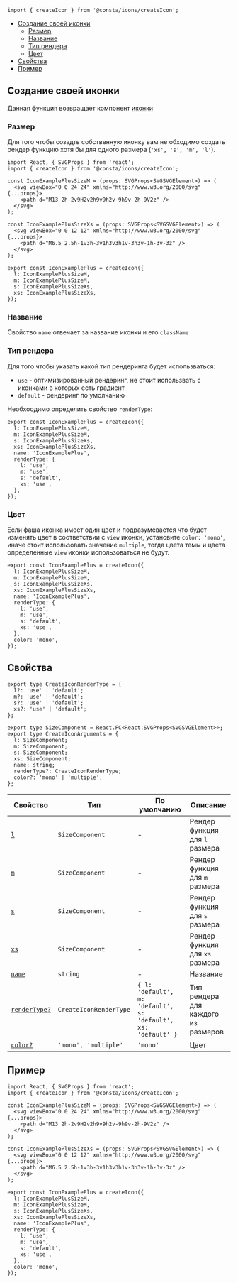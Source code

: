 
```tsx
import { createIcon } from '@consta/icons/createIcon';
```

<MdxMenu>

- [Создание своей иконки](#создание-своей-иконки)
  - [Размер](#размер)
  - [Название](#название)
  - [Тип рендера](#тип-рендера)
  - [Цвет](#цвет)
- [Свойства](#свойства)
- [Пример](#пример)

</MdxMenu>

## Создание своей иконки

Данная функция возвращает компонент [иконки](##LIBS.LIB.STAND/lib:icons/stand:components-icon-stable)

### Размер

Для того чтобы созадть собственную иконку вам не обходимо создать рендер функцию хотя бы для одного размера (`'xs', 's', 'm', 'l'`).

```tsx
import React, { SVGProps } from 'react';
import { createIcon } from '@consta/icons/createIcon';

const IconExamplePlusSizeM = (props: SVGProps<SVGSVGElement>) => (
  <svg viewBox="0 0 24 24" xmlns="http://www.w3.org/2000/svg" {...props}>
    <path d="M13 2h-2v9H2v2h9v9h2v-9h9v-2h-9V2z" />
  </svg>
);

const IconExamplePlusSizeXs = (props: SVGProps<SVGSVGElement>) => (
  <svg viewBox="0 0 12 12" xmlns="http://www.w3.org/2000/svg" {...props}>
    <path d="M6.5 2.5h-1v3h-3v1h3v3h1v-3h3v-1h-3v-3z" />
  </svg>
);

export const IconExamplePlus = createIcon({
  l: IconExamplePlusSizeM,
  m: IconExamplePlusSizeM,
  s: IconExamplePlusSizeXs,
  xs: IconExamplePlusSizeXs,
});
```

### Название

Свойство `name` отвечает за название иконки и его `className`

### Тип рендера

Для того чтобы указать какой тип рендеринга будет использваться:

- `use` - оптимизированный рендеринг, не стоит использвать с иконками в которых есть градиент
- `default` - рендеринг по умолчанию

Необхоодимо определить свойство `renderType`:

```tsx
export const IconExamplePlus = createIcon({
  l: IconExamplePlusSizeM,
  m: IconExamplePlusSizeM,
  s: IconExamplePlusSizeXs,
  xs: IconExamplePlusSizeXs,
  name: 'IconExamplePlus',
  renderType: {
    l: 'use',
    m: 'use',
    s: 'default',
    xs: 'use',
  },
});
```

### Цвет

Если фаша иконка имеет один цвет и подразумевается что будет изменять цвет в соответствии с `view` иконки, установите `color: 'mono'`, иначе стоит
использовать значение `multiple`, тогда цвета темы и цвета определенные `view` иконки использоваться не будут.

```tsx
export const IconExamplePlus = createIcon({
  l: IconExamplePlusSizeM,
  m: IconExamplePlusSizeM,
  s: IconExamplePlusSizeXs,
  xs: IconExamplePlusSizeXs,
  name: 'IconExamplePlus',
  renderType: {
    l: 'use',
    m: 'use',
    s: 'default',
    xs: 'use',
  },
  color: 'mono',
});
```

## Свойства

```tsx
export type CreateIconRenderType = {
  l?: 'use' | 'default';
  m?: 'use' | 'default';
  s?: 'use' | 'default';
  xs?: 'use' | 'default';
};

export type SizeComponent = React.FC<React.SVGProps<SVGSVGElement>>;
export type CreateIconArguments = {
  l: SizeComponent;
  m: SizeComponent;
  s: SizeComponent;
  xs: SizeComponent;
  name: string;
  renderType?: CreateIconRenderType;
  color?: 'mono' | 'multiple';
};
```

| Свойство                      | Тип                    | По умолчанию                                                  | Описание                            |
| ----------------------------- | ---------------------- | ------------------------------------------------------------- | ----------------------------------- |
| [`l` ](#размер)               | `SizeComponent`        | -                                                             | Рендер функция для `l` размера      |
| [`m` ](#размер)               | `SizeComponent`        | -                                                             | Рендер функция для `m` размера      |
| [`s` ](#размер)               | `SizeComponent`        | -                                                             | Рендер функция для `s` размера      |
| [`xs` ](#размер)              | `SizeComponent`        | -                                                             | Рендер функция для `xs` размера     |
| [`name`](#название)           | `string`               | -                                                             | Название                            |
| [`renderType?`](#тип-рендера) | `CreateIconRenderType` | `{ l: 'default', m: 'default', s: 'default', xs: 'default' }` | Тип рендера для каждого из размеров |
| [`color?`](#цвет)             | `'mono', 'multiple'`   | `'mono'`                                                      | Цвет                                |

## Пример

```tsx
import React, { SVGProps } from 'react';
import { createIcon } from '@consta/icons/createIcon';

const IconExamplePlusSizeM = (props: SVGProps<SVGSVGElement>) => (
  <svg viewBox="0 0 24 24" xmlns="http://www.w3.org/2000/svg" {...props}>
    <path d="M13 2h-2v9H2v2h9v9h2v-9h9v-2h-9V2z" />
  </svg>
);

const IconExamplePlusSizeXs = (props: SVGProps<SVGSVGElement>) => (
  <svg viewBox="0 0 12 12" xmlns="http://www.w3.org/2000/svg" {...props}>
    <path d="M6.5 2.5h-1v3h-3v1h3v3h1v-3h3v-1h-3v-3z" />
  </svg>
);

export const IconExamplePlus = createIcon({
  l: IconExamplePlusSizeM,
  m: IconExamplePlusSizeM,
  s: IconExamplePlusSizeXs,
  xs: IconExamplePlusSizeXs,
  name: 'IconExamplePlus',
  renderType: {
    l: 'use',
    m: 'use',
    s: 'default',
    xs: 'use',
  },
  color: 'mono',
});
```
